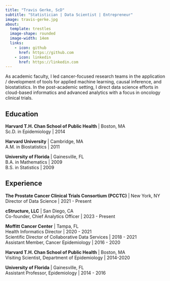 ```yaml
---
title: "Travis Gerke, ScD"
subtitle: "Statistician | Data Scientist | Entrepreneur"
image: travis-gerke.jpg
about:
  template: trestles
  image-shape: rounded
  image-width: 14em
  links:
    - icon: github
      href: https://github.com
    - icon: linkedin
      href: https://linkedin.com
---
```


As academic faculty, I led cancer-focused research teams in the application / development of tools for applied <span class="highlight">machine learning, causal inference, and biostatistics</span>. In the post-academic setting, I direct data science efforts in <span class="highlight">cloud-based informatics and advanced analytics</span> with a focus in oncology clinical trials.

## Education

**Harvard T.H. Chan School of Public Health** | Boston, MA<br>
Sc.D. in Epidemiology | 2014

**Harvard University** | Cambridge, MA<br>
A.M. in Biostatistics | 2011

**University of Florida** | Gainesville, FL<br>
B.A. in Mathematics | 2009<br>
B.S. in Statistics | 2009

## Experience

**The Prostate Cancer Clinical Trials Consortium (PCCTC)** | New York, NY<br>
Director of Data Science | 2021 - Present

**cStructure, LLC** | San Diego, CA<br>
Co-founder, Chief Analytics Officer | 2023 - Present

**Moffitt Cancer Center** | Tampa, FL<br>
Health Informatics Director | 2020 - 2021<br>
Scientific Director of Collaborative Data Services | 2018 - 2021<br>
Assistant Member, Cancer Epidemiology | 2016 - 2020

**Harvard T.H. Chan School of Public Health** | Boston, MA<br>
Visiting Scientist, Department of Epidemiology | 2014-2020

**University of Florida** | Gainesville, FL<br>
Assistant Professor, Epidemiology | 2014 - 2016
